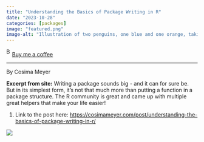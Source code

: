 ```yaml
---
title: "Understanding the Basics of Package Writing in R"
date: "2023-10-28"
categories: [packages]
image: "featured.png"
image-alt: "Illustration of two penguins, one blue and one orange, taking a selfie with a selfie stick. The moon in the background looks like the Quarto logo."
---
```


<link href="https://fonts.googleapis.com/css?family=Cookie" rel="stylesheet"><a class="bmc-button" target="_blank" href="https://www.buymeacoffee.com/JoscelinRocha">![Buy me a coffee](https://cdn.buymeacoffee.com/buttons/bmc-new-btn-logo.svg){alt="Buy me a coffee" width="15" height="21"}Buy me a coffee</a>

------------------------------------------------------------------------

By Cosima Meyer

**Excerpt from site:** Writing a package sounds big - and it can for sure be. But in its simplest form, it's not that much more than putting a function in a package structure. The R community is great and came up with multiple great helpers that make your life easier!

1.  Link to the post here: <https://cosimameyer.com/post/understanding-the-basics-of-package-writing-in-r/>

![](images/clipboard-1756328685.png)
